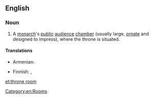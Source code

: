 ==English==
{{wikipedia}}

===Noun===
{{en-noun|sg=[[throne]] [[room]]}}

# A [[monarch]]'s [[public]] [[audience]] [[chamber]] (usually large, [[ornate]] and designed to impress), where the throne is situated.

====Translations====
{{trans-top|monarch’s public audience chamber}}
* Armenian: {{t-|hy|գահասրահ|tr=gahasrah}}
{{trans-mid}}
* Finnish: {{t-|fi|valtaistuinsali}}, {{t-|fi|valtaistuinhuone}}
{{trans-bottom}}

[[Category:en:Rooms]]

[[et:throne room]]